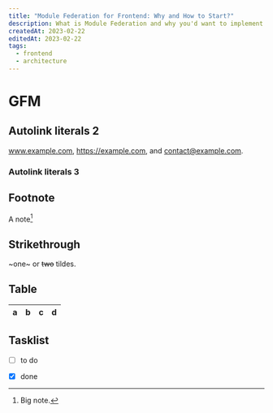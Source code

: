 ```yaml
---
title: "Module Federation for Frontend: Why and How to Start?"
description: What is Module Federation and why you'd want to implement one.
createdAt: 2023-02-22
editedAt: 2023-02-22
tags:
  - frontend
  - architecture
---
```


# GFM

## Autolink literals 2

www.example.com, https://example.com, and contact@example.com.


### Autolink literals 3

## Footnote

A note[^1]

[^1]: Big note.

## Strikethrough

~one~ or ~~two~~ tildes.

## Table

| a | b  |  c |  d  |
| - | :- | -: | :-: |

<Hello/>

## Tasklist

* [ ] to do
* [x] done

